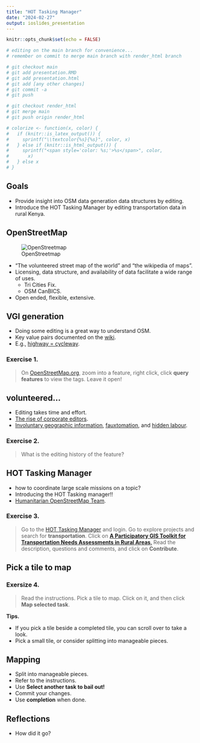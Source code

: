```yaml
---
title: "HOT Tasking Manager"
date: "2024-02-27"
output: ioslides_presentation
---
```


```r
knitr::opts_chunk$set(echo = FALSE)

# editing on the main branch for convenience...
# remember on commit to merge main branch with render_html branch

# git checkout main
# git add presentation.RMD
# git add presentation.html
# git add [any other changes]
# git commit -a
# git push

# git checkout render_html
# git merge main
# git push origin render_html

# colorize <- function(x, color) {
#   if (knitr::is_latex_output()) {
#     sprintf("\\textcolor{%s}{%s}", color, x)
#   } else if (knitr::is_html_output()) {
#     sprintf("<span style='color: %s;'>%s</span>", color,
#       x)
#   } else x
# }
```

## Goals

- Provide insight into OSM data generation data structures by editing.
- Introduce the HOT Tasking Manager by editing transportation data in rural Kenya.


## OpenStreetMap

<div class="columns-2">
![OpenStreetmap](www/Openstreetmap_logo.svg.png)

- "The volunteered street map of the world" and "the wikipedia of maps".
- Licensing, data structure, and availability of data facilitate a wide range of 
uses.
   - Tri Cities Fix.
   - OSM CanBICS.
- Open ended, flexible, extensive.

</div>

## VGI generation

- Doing some editing is a great way to understand OSM.
- Key value pairs documented on the [wiki](https://wiki.openstreetmap.org/).
- E.g., [highway = cycleway](https://wiki.openstreetmap.org/wiki/Tag:highway%3Dcycleway).

### Exercise 1. 
> On [OpenStreetMap.org](https://www.openstreetmap.org), zoom into a feature, right click, click **query features** to view the tags. Leave it open!

## volunteered...

- Editing takes time and effort.
- [The rise of corporate editors](https://www.mdpi.com/2220-9964/8/5/232).
- [Involuntary geographic information](https://doi.org/10.1080/00045608.2011.595657), [fauxtomation](https://logicmag.io/failure/the-automation-charade/), 
and [hidden labour](https://mitsloan.mit.edu/ideas-made-to-matter/hidden-work-created-artificial-intelligence-programs).

### Exercise 2. 

> What is the editing history of the feature?

## HOT Tasking Manager

- how to coordinate large scale missions on a topic?
- Introducing the HOT Tasking manager!!
- [Humanitarian OpenStreetMap Team](https://www.hotosm.org/).

### Exercise 3. 

> Go to the [HOT Tasking Manager](https://tasks.hotosm.org/) and login. Go to 
explore projects and search for **transportation**. Click on [**A Participatory GIS Toolkit for Transportation Needs Assessments in Rural Areas**.](https://tasks.hotosm.org/projects/12614) Read the description, questions and comments, and click on **Contribute**.

## Pick a tile to map


### Exersize 4.

> Read the instructions. Pick a tile to map. Click on it, and then click **Map selected task**.

**Tips.** 

- If you pick a tile beside a completed tile, you can scroll over to take a look.
- Pick a small tile, or consider splitting into manageable pieces.

## Mapping

- Split into manageable pieces.
- Refer to the instructions.
- Use **Select another task to bail out!**
- Commit your changes.
- Use **completion** when done.

## Reflections

- How did it go?